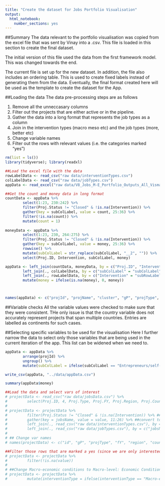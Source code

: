 ```yaml
---
title: "Create the dataset for Jobs Portfolio Visualisation"
output: 
  html_notebook: 
    number_sections: yes
---
```

##Summary
The data relevant to the portfolio visualisation was copied from the excel file that was sent by Vinay into a .csv. This file is loaded in this section to create the final dataset.

The initial version of this file used the data from the first framework model. This was changed towards the end. 

The current file is set up for the new dataset. In addition, the file also includes an ordering table. This is used to create fixed labels instead of generating them from the data. Eventually, the final format created here will be used as the template to create the dataset for the App.

##Loading the data
The data pre-processing steps are as follows

1. Remove all the unneccasary columns
2. Filter out the projects that are either active or in the pipeline.
3. Gather the data into a long format that represents the job types as a column
4. Join in the intervention types (macro meso etc) and the job types (more, better etc)
5. Change variable names
6. Filter out the rows with relevant values (i.e. the categories marked "yes")

```r
rm(list = ls())
library(tidyverse); library(readxl)

##Load the excel file with the data
rowLabelData <- read_csv("raw data/interventionTypes.csv")
colLabelData <- read_csv("raw data/jobTypes.csv")
appData <- read_excel("raw data/V8_Jobs_M-E_Portfolio_Outputs_All_Vismay_CF Plus Keywords_For Visualization_05-23-17.xlsx", sheet = 3, skip = 2)

##Get the count and money data in long format
countData <- appData %>% 
        select(1:23, 230:242) %>% 
        filter(Proj.Status != "Closed" & !is.na(Intervention)) %>% 
        gather(key = subColLabel, value = count, 25:36) %>% 
        filter(!is.na(count)) %>% 
        mutate(count = 1)
        
moneyData <- appData %>% 
        select(1:23, 230, 264:275) %>% 
        filter(Proj.Status != "Closed" & !is.na(Intervention)) %>% 
        gather(key = subColLabel, value = money, 25:36) %>% 
        rowwise() %>% 
        mutate(subColLabel = str_replace(subColLabel, "__2", "")) %>% 
        select(Proj.ID, Intervention, subColLabel, money)

appData <- left_join(countData, moneyData, by = c("Proj.ID", "Intervention", "subColLabel")) %>% 
        left_join(., colLabelData, by = c("subColLabel" = "subColLabel")) %>% 
        left_join(., rowLabelData, by = c("Intervention" = "subRowLabel")) %>% 
        mutate(money = ifelse(is.na(money), 0, money))



names(appData) <- c("projId", "projName", "cluster", "gP", "projType", "projFY", "projApproval", "projRegion", "projCountry", "countryClassification", "IBRDCommit", "IDACommit", "totalCommit", "projProductLineKey", "projProductLine", "projOutputKey", "projOutputType", "projStatus", "projContribGPs", "projCCSA", "objective", "description", "projURL", "subRowLabel", "subColLabel", "count", "money","mainColLabel", "mainRowLabel")
```

##Variable checks
All the variable values were checked to make sure that they were consistent. THe only issue is that the country variable does not accurately represent projects that span multiple countries. Entries are labelled as continents for such cases.

##Selecting specific variables to be used for the visualisation
Here I further narrow the data to select only those variables that are being used in the current iteration of the app. This list can be widened when we need to.

```r
appData <- appData %>%
        arrange(projId) %>% 
        ungroup() %>%
        mutate(subColLabel = ifelse(subColLabel == "Entrepreneurs/self-employed", "Entrepreneurs/ self-employed", subColLabel))

write_csv(appData, "../data/appData.csv")

summary(appData$money)
```

```r
##Load the data and select vars of interest
# projectData <- read_csv("raw data/jobsData.csv") %>% 
#         select(Proj.ID, 4, Proj.Type, Proj.FY, Proj.Region, Proj.Country, 10, Proj.Product_Line, Proj.Status, 227:243) 
# 
# projectData <- projectData %>% 
#         filter(Proj.Status != "Closed" & !is.na(Intervention)) %>% ##Filter out projects that miss intervention tags and those that are either active or in the pipeline
#         gather(key = jobsName, value = value, 11:26) %>% ##convert to long format
#         left_join(., read_csv("raw data/interventionTypes.csv"), by = c("Intervention")) %>% 
#         left_join(., read_csv("raw data/jobTypes.csv"), by = c("jobsName"))
# 
# ## Change var names
# names(projectData) <- c("id", "gP", "projType", "fY", "region", "country", "countryType", "productLine", "status", "intervention", "jobsName", "value", "interventionType", "jobsType")

##Filter those rows that are marked a yes (since we are only interested in the counts of yes for each cell)
# projectData <- projectData %>% 
#         filter(!is.na(value))
# 
# ##Change Macro-economic conditions to Macro-level: Economic Conditions (so that it matches the template of the rest)
# projectData <- projectData %>% 
#         mutate(interventionType = ifelse(interventionType == "Macro-economic conditions", "Macro-level: Economic Conditions", interventionType))

```

